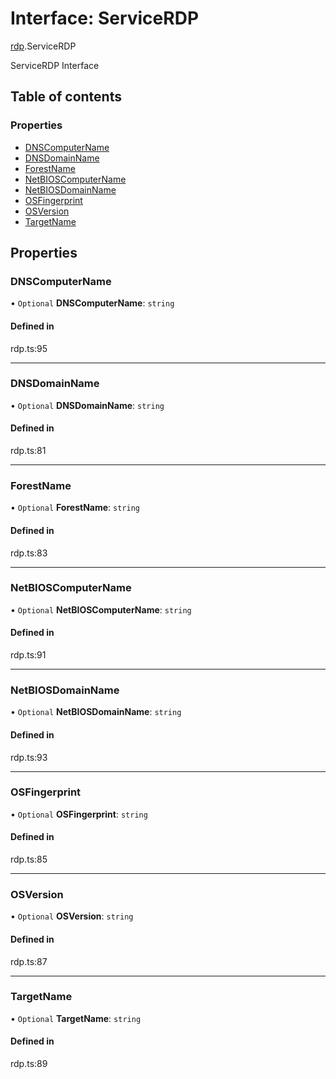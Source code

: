 # Interface: ServiceRDP

[rdp](/templates/protocols/javascript/modules/rdp).ServiceRDP

ServiceRDP Interface

## Table of contents

### Properties

- [DNSComputerName](/templates/protocols/javascript/modules/rdp.ServiceRDP#dnscomputername)
- [DNSDomainName](/templates/protocols/javascript/modules/rdp.ServiceRDP#dnsdomainname)
- [ForestName](/templates/protocols/javascript/modules/rdp.ServiceRDP#forestname)
- [NetBIOSComputerName](/templates/protocols/javascript/modules/rdp.ServiceRDP#netbioscomputername)
- [NetBIOSDomainName](/templates/protocols/javascript/modules/rdp.ServiceRDP#netbiosdomainname)
- [OSFingerprint](/templates/protocols/javascript/modules/rdp.ServiceRDP#osfingerprint)
- [OSVersion](/templates/protocols/javascript/modules/rdp.ServiceRDP#osversion)
- [TargetName](/templates/protocols/javascript/modules/rdp.ServiceRDP#targetname)

## Properties

### DNSComputerName

• `Optional` **DNSComputerName**: `string`

#### Defined in

rdp.ts:95

___

### DNSDomainName

• `Optional` **DNSDomainName**: `string`

#### Defined in

rdp.ts:81

___

### ForestName

• `Optional` **ForestName**: `string`

#### Defined in

rdp.ts:83

___

### NetBIOSComputerName

• `Optional` **NetBIOSComputerName**: `string`

#### Defined in

rdp.ts:91

___

### NetBIOSDomainName

• `Optional` **NetBIOSDomainName**: `string`

#### Defined in

rdp.ts:93

___

### OSFingerprint

• `Optional` **OSFingerprint**: `string`

#### Defined in

rdp.ts:85

___

### OSVersion

• `Optional` **OSVersion**: `string`

#### Defined in

rdp.ts:87

___

### TargetName

• `Optional` **TargetName**: `string`

#### Defined in

rdp.ts:89
